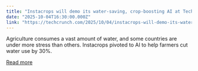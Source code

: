 ```yaml
---
title: "Instacrops will demo its water-saving, crop-boosting AI at TechCrunch Disrupt 2025"
date: "2025-10-04T16:30:00.000Z"
link: "https://techcrunch.com/2025/10/04/instacrops-will-demo-its-water-saving-crop-boosting-ai-at-techcrunch-disrupt-2025/"
---
```


Agriculture consumes a vast amount of water, and some countries are under more stress than others. Instacrops pivoted to AI to help farmers cut water use by 30%.

[Read more](https://techcrunch.com/2025/10/04/instacrops-will-demo-its-water-saving-crop-boosting-ai-at-techcrunch-disrupt-2025/)
